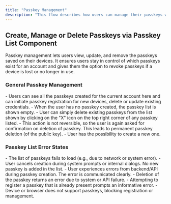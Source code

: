 ```yaml
---
title: "Passkey Management"
description: "This flow describes how users can manage their passkeys within the account settings section. Passkey management allows users to register, delete, and troubleshoot passkeys."
---
```



## Create, Manage or Delete Passkeys via Passkey List Component

Passkey management lets users view, update, and remove the passkeys saved on their devices. It ensures users stay in control of which passkeys exist for an account and gives them the option to revoke passkeys if a device is lost or no longer in use.

### General Passkey Management

<Tabs>
  <Tab title="macOS">
    <ToolingFrame 
        imageURL="/images/authentication-flow/web-app/desktop/general-passkey-management-macos.png"
        caption="macOS passkey management flow"
        imageName="general-passkey-management-macos.png"
    />
  </Tab>

<Tab title="Windows">
    <ToolingFrame
        imageURL="/images/authentication-flow/web-app/desktop/general-passkey-management-windows.png"
        caption="Windows passkey management flow"
        imageName="general-passkey-management-windows.png"
    />
</Tab>
<Tab title="iOS">
    <ToolingFrame
        imageURL="/images/authentication-flow/web-app/mobile/general-passkey-management-ios.png"
        caption="iOS passkey management flow"
        imageName="general-passkey-management-ios.png"
    />
</Tab>

  <Tab title="Android">
    <ToolingFrame 
        imageURL="/images/authentication-flow/web-app/mobile/general-passkey-management-android.png"
        caption="Android passkey management flow"
        imageName="general-passkey-management-android.png"
    />
  </Tab>
</Tabs>

<Steps>
    <Step title="General Passkey Settings in Profile Section">
        - Users can see all the passkeys created for the current account here
        and can initiate passkey registration for new devices, delete or update
        existing credentials.
    </Step>
    <Step title="When no Passkey is created for the User Account">
        - When the user has no passkey created, the passkey list is shown empty.
    </Step>
    <Step title="Passkey Delete Modal">
        - User can simply delete existing passkeys from the list shown by
        clicking on the "X" icon on the top right corner of any passkey listed.
        - This action is not reversible, so the user is again asked for
        confirmation on deletion of passkey. This leads to permanent passkey
        deletion (of the public key). - User has the possibility to create a new
        one.
    </Step>
</Steps>

### Passkey List Error States

<Tabs>
  <Tab title="macOS">
    <ToolingFrame 
        imageURL="/images/authentication-flow/web-app/desktop/passkey-list-errors-macos.png"
        caption="macOS passkey list error states"
        imageName="passkey-list-errors-macos.png"
    />
  </Tab>

<Tab title="Windows">
    <ToolingFrame
        imageURL="/images/authentication-flow/web-app/desktop/passkey-list-errors-windows.png"
        caption="Windows passkey list error states"
        imageName="passkey-list-errors-windows.png"
    />
</Tab>
<Tab title="iOS">
    <ToolingFrame
        imageURL="/images/authentication-flow/web-app/mobile/passkey-list-errors-ios.png"
        caption="iOS passkey list error states"
        imageName="passkey-list-errors-ios.png"
    />
</Tab>

  <Tab title="Android">
    <ToolingFrame 
        imageURL="/images/authentication-flow/web-app/mobile/passkey-list-errors-android.png"
        caption="Android passkey list error states"
        imageName="passkey-list-errors-android.png"
    />
  </Tab>
</Tabs>

<Steps>
    <Step title="Passkey List Loading Error">
        - The list of passkeys fails to load (e.g., due to network or system
        error).
    </Step>
    <Step title="User Aborts Passkey Creation">
        - User cancels creation during system prompts or internal dialogs. No
        new passkey is added in the list.
    </Step>
    <Step title="Passkey Creation Failed Due to API Errors">
        - User experiences errors from backend/API during passkey creation. The
        error is communicated clearly.
    </Step>
    <Step title="Passkey Deletion Fails">
        - Deletion of the passkey returns an error due to system or API failure.
    </Step>
    <Step title="Passkeys Already Exists">
        - Attempting to register a passkey that is already present prompts an
        informative error.
    </Step>
    <Step title="No Passkey Support">
        - Device or browser does not support passkeys, blocking registration or
        management.
    </Step>
</Steps>
